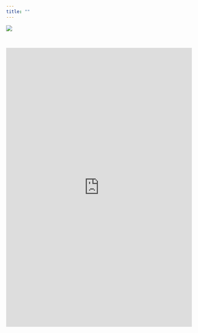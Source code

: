 ```yaml
---
title: ""
---
```


![](plot/ie-header.jpg){fig-align="center"}

<br>

<style>
  .responsive-form {
    position: relative;
    padding-bottom: 150%;
    height: 0;
    overflow: hidden;
  }

  .responsive-form iframe {
    position: absolute;
    top: 0;
    left: 0;
    width: 100%;
    height: 100%;
    border: none;
  }
</style>

<div class="responsive-form">
  <iframe src="https://docs.google.com/forms/d/e/1FAIpQLScqnY8Mlo7cW4HZvupuKteHKWWGC3JVG7grcoTRTR5k7EwVtw/viewform?embedded=true" allowfullscreen></iframe>
</div>


